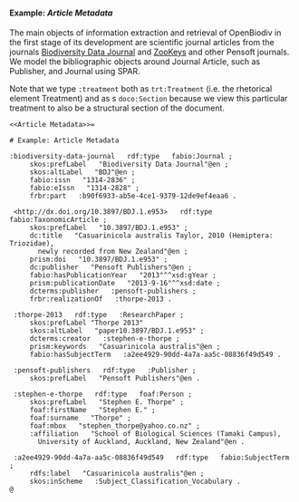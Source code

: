 #### Example: *Article Metadata*

The main objects of information extraction and retrieval of OpenBiodiv in the
first stage of its development are scientific journal articles from the
journals [Biodiversity Data Journal](http://bdj.pensoft.net/) and
[ZooKeys](http://zookeys.pensoft.net/) and other Pensoft journals.
We model the bibliographic objects around Journal Article, such as Publisher,
and Journal using SPAR.

Note that we type `:treatment` both as `trt:Treatment` (i.e. the rhetorical
element Treatment) and as s `doco:Section` because we view this particular
treatment to also be a structural section of the document.




```
<<Article Metadata>>=

# Example: Article Metadata

:biodiversity-data-journal   rdf:type   fabio:Journal ;
	 skos:prefLabel   "Biodiversity Data Journal"@en ;
	 skos:altLabel   "BDJ"@en ;
	 fabio:issn   "1314-2836" ;
	 fabio:eIssn   "1314-2828" ;
	 frbr:part   :b90f6933-ab5e-4ce1-9379-12de9ef4eaa6 . 

 <http://dx.doi.org/10.3897/BDJ.1.e953>   rdf:type   fabio:TaxonomicArticle ;
	 skos:prefLabel   "10.3897/BDJ.1.e953" ;
	 dc:title   "Casuarinicola australis Taylor, 2010 (Hemiptera: Triozidae),
	   newly recorded from New Zealand"@en ;
	 prism:doi   "10.3897/BDJ.1.e953" ;
	 dc:publisher   "Pensoft Publishers"@en ;
	 fabio:hasPublicationYear   "2013"^^xsd:gYear ;
	 prism:publicationDate   "2013-9-16"^^xsd:date ;
	 dcterms:publisher   :pensoft-publishers ;
	 frbr:realizationOf   :thorpe-2013 .

 :thorpe-2013   rdf:type   :ResearchPaper ;
 	 skos:prefLabel	"Thorpe 2013"
	 skos:altLabel   "paper10.3897/BDJ.1.e953" ;
	 dcterms:creator   :stephen-e-thorpe ;
	 prism:keywords   "Casuarinicola australis"@en ;
	 fabio:hasSubjectTerm   :a2ee4929-90dd-4a7a-aa5c-08836f49d549 . 

 :pensoft-publishers   rdf:type   :Publisher ;
	 skos:prefLabel   "Pensoft Publishers"@en . 

 :stephen-e-thorpe   rdf:type   foaf:Person ;
	 skos:prefLabel   "Stephen E. Thorpe" ;
	 foaf:firstName   "Stephen E." ;
	 foaf:surname   "Thorpe" ;
	 foaf:mbox   "stephen_thorpe@yahoo.co.nz" ;
	 :affiliation   "School of Biological Sciences (Tamaki Campus),
	   University of Auckland, Auckland, New Zealand"@en . 

 :a2ee4929-90dd-4a7a-aa5c-08836f49d549   rdf:type   fabio:SubjectTerm ;
	 rdfs:label   "Casuarinicola australis"@en ;
	 skos:inScheme   :Subject_Classification_Vocabulary . 
@
```
